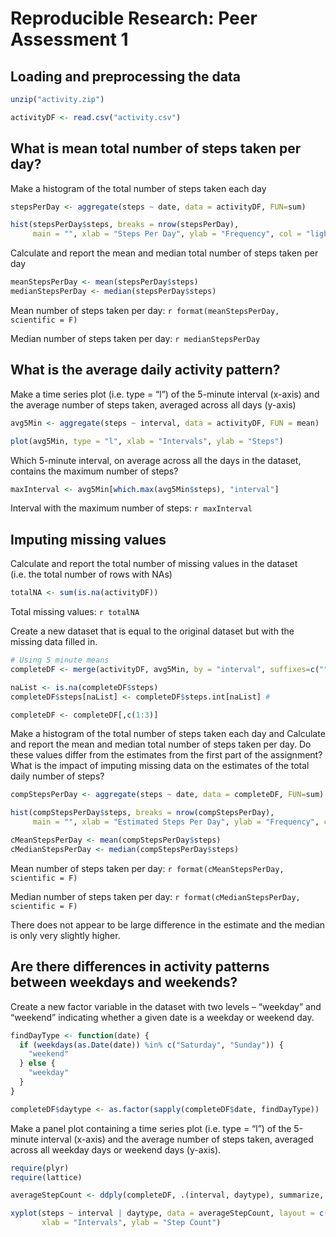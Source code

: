 # Reproducible Research: Peer Assessment 1


## Loading and preprocessing the data
```r
unzip("activity.zip")

activityDF <- read.csv("activity.csv")
```

## What is mean total number of steps taken per day?

Make a histogram of the total number of steps taken each day
```r
stepsPerDay <- aggregate(steps ~ date, data = activityDF, FUN=sum)

hist(stepsPerDay$steps, breaks = nrow(stepsPerDay),
     main = "", xlab = "Steps Per Day", ylab = "Frequency", col = "lightblue")
```

Calculate and report the mean and median total number of steps taken per day
```r
meanStepsPerDay <- mean(stepsPerDay$steps)
medianStepsPerDay <- median(stepsPerDay$steps)
```

Mean number of steps taken per day: `r format(meanStepsPerDay, scientific = F)`

Median number of steps taken per day: `r medianStepsPerDay`

## What is the average daily activity pattern?

Make a time series plot (i.e. type = "l") of the 5-minute interval (x-axis) and the average number of steps taken, averaged across all days (y-axis)
```r
avg5Min <- aggregate(steps ~ interval, data = activityDF, FUN = mean)

plot(avg5Min, type = "l", xlab = "Intervals", ylab = "Steps")
```

Which 5-minute interval, on average across all the days in the dataset, contains the maximum number of steps?
```r
maxInterval <- avg5Min[which.max(avg5Min$steps), "interval"]
```

Interval with the maximum number of steps: `r maxInterval`

## Imputing missing values

Calculate and report the total number of missing values in the dataset (i.e. the total number of rows with NAs)
```r
totalNA <- sum(is.na(activityDF))
```

Total missing values: `r totalNA`

Create a new dataset that is equal to the original dataset but with the missing data filled in.
```r
# Using 5 minute means
completeDF <- merge(activityDF, avg5Min, by = "interval", suffixes=c("", ".int"))

naList <- is.na(completeDF$steps)
completeDF$steps[naList] <- completeDF$steps.int[naList] #

completeDF <- completeDF[,c(1:3)]
```

Make a histogram of the total number of steps taken each day and Calculate and report the mean and median total number of steps taken per day. Do these values differ from the estimates from the first part of the assignment? What is the impact of imputing missing data on the estimates of the total daily number of steps?
```r
compStepsPerDay <- aggregate(steps ~ date, data = completeDF, FUN=sum)

hist(compStepsPerDay$steps, breaks = nrow(compStepsPerDay),
     main = "", xlab = "Estimated Steps Per Day", ylab = "Frequency", col = "lightblue")

cMeanStepsPerDay <- mean(compStepsPerDay$steps)
cMedianStepsPerDay <- median(compStepsPerDay$steps)
```

Mean number of steps taken per day: `r format(cMeanStepsPerDay, scientific = F)`

Median number of steps taken per day: `r format(cMedianStepsPerDay, scientific = F)`

There does not appear to be large difference in the estimate and the median is only very slightly higher.

## Are there differences in activity patterns between weekdays and weekends?

Create a new factor variable in the dataset with two levels -- "weekday" and "weekend" indicating whether a given date is a weekday or weekend day.

```r
findDayType <- function(date) {
  if (weekdays(as.Date(date)) %in% c("Saturday", "Sunday")) {
    "weekend"
  } else {
    "weekday"
  }
}

completeDF$daytype <- as.factor(sapply(completeDF$date, findDayType))
```

Make a panel plot containing a time series plot (i.e. type = "l") of the 5-minute interval (x-axis) and the average number of steps taken, averaged across all weekday days or weekend days (y-axis).
```r
require(plyr)
require(lattice)

averageStepCount <- ddply(completeDF, .(interval, daytype), summarize, steps = mean(steps))

xyplot(steps ~ interval | daytype, data = averageStepCount, layout = c(1, 2), type = "l", 
       xlab = "Intervals", ylab = "Step Count")
```
